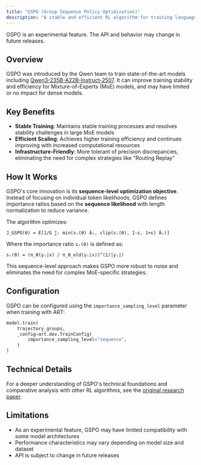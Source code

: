 ```yaml
---
title: "GSPO (Group Sequence Policy Optimization)"
description: "A stable and efficient RL algorithm for training language models"
---
```


<Note>
GSPO is an experimental feature. The API and behavior may change in future releases.
</Note>

## Overview

GSPO was introduced by the Qwen team to train state-of-the-art models including [Qwen3-235B-A22B-Instruct-2507](https://huggingface.co/Qwen/Qwen3-235B-A22B-Instruct-2507). It can improve training stability and efficiency for Mixture-of-Experts (MoE) models, and may have limited or no impact for dense models.

## Key Benefits

- **Stable Training**: Maintains stable training processes and resolves stability challenges in large MoE models
- **Efficient Scaling**: Achieves higher training efficiency and continues improving with increased computational resources  
- **Infrastructure-Friendly**: More tolerant of precision discrepancies, eliminating the need for complex strategies like "Routing Replay"

## How It Works

GSPO's core innovation is its **sequence-level optimization objective**. Instead of focusing on individual token likelihoods, GSPO defines importance ratios based on the **sequence likelihood** with length normalization to reduce variance.

The algorithm optimizes:

```
J_GSPO(θ) = E[1/G ∑ᵢ min(sᵢ(θ) Âᵢ, clip(sᵢ(θ), 1-ε, 1+ε) Âᵢ)]
```

Where the importance ratio `sᵢ(θ)` is defined as:

```
sᵢ(θ) = (π_θ(yᵢ|x) / π_θ_old(yᵢ|x))^(1/|yᵢ|)
```

This sequence-level approach makes GSPO more robust to noise and eliminates the need for complex MoE-specific strategies.

## Configuration

GSPO can be configured using the `importance_sampling_level` parameter when training with ART:

```python
model.train(
    trajectory_groups,
    _config=art.dev.TrainConfig(
        importance_sampling_level="sequence",
    )
)
```

## Technical Details

For a deeper understanding of GSPO's technical foundations and comparative analysis with other RL algorithms, see the [original research paper](https://qwenlm.github.io/blog/gspo/).

## Limitations

- As an experimental feature, GSPO may have limited compatibility with some model architectures
- Performance characteristics may vary depending on model size and dataset
- API is subject to change in future releases
